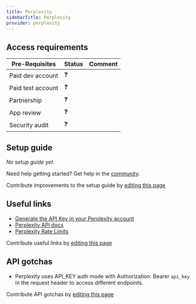```yaml
---
title: Perplexity
sidebarTitle: Perplexity
provider: perplexity
---
```



<Overview />
<PreBuiltTooling />
<PreBuiltUseCases />

## Access requirements
| Pre-Requisites | Status | Comment|
| - | - | - |
| Paid dev account | ❓ |  |
| Paid test account | ❓ |  |
| Partnership | ❓ | |
| App review | ❓ |  |
| Security audit | ❓ | |


## Setup guide

_No setup guide yet._

<Tip>Need help getting started? Get help in the [community](https://nango.dev/slack).</Tip>

<Note>Contribute improvements to the setup guide by [editing this page](https://github.com/nangohq/nango/tree/master/docs-v2/integrations/all/perplexity.mdx)</Note>


## Useful links

-   [Generate the API Key in your Perplexity account](https://www.perplexity.ai/settings/api)
-   [Perplexity API docs](https://docs.perplexity.ai/api-reference/chat-completions/)
-   [Perplexity Rate Limits](https://docs.perplexity.ai/guides/rate-limits)

<Note>Contribute useful links by [editing this page](https://github.com/nangohq/nango/tree/master/docs-v2/integrations/all/perplexity.mdx)</Note>

## API gotchas

- Perplexity uses API_KEY auth mode with Authorization: Bearer `api_key` in the request header to access different endpoints.

<Note>Contribute API gotchas by [editing this page](https://github.com/nangohq/nango/tree/master/docs-v2/integrations/all/perplexity.mdx)</Note>